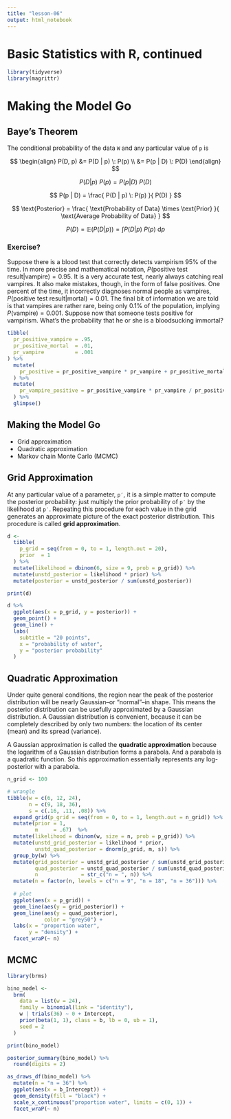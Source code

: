 ```yaml
---
title: "lesson-06"
output: html_notebook
---
```


# Basic Statistics with R, continued

```r
library(tidyverse)
library(magrittr)
```

# Making the Model Go

## Baye's Theorem

The conditional probability of the data `W` and any particular value of `p` is

$$
\begin{align}
  P(D, p)
    &= P(D | p) \: P(p) \\
    &= P(p | D) \: P(D)
\end{align}
$$

$$
P(D | p) \: P(p) = P(p | D) \: P(D)
$$

$$
P(p | D) = \frac{ P(D | p) \: P(p) }{ P(D) }
$$

$$
\text{Posterior} = \frac{ \text{Probability of Data} \times \text{Prior} }{ \text{Average Probability of Data} }
$$

$$
P(D) = \mathbb{E}(P(D | p)) = \int P(D | p) \: P(p) \: \mathrm{d}p
$$

### Exercise?

Suppose there is a blood test that correctly detects vampirism 95% of the time. In more precise and mathematical notation, $P(\text{positive test result}|\text{vampire}) = 0.95$. It is a very accurate test, nearly always catching real vampires. It also make mistakes, though, in the form of false positives. One percent of the time, it incorrectly diagnoses normal people as vampires, $P(\text{positive test result}|\text{mortal}) = 0.01$. The final bit of information we are told is that vampires are rather rare, being only 0.1% of the population, implying $P(\text{vampire}) = 0.001$. Suppose now that someone tests positive for vampirism. What’s the probability that he or she is a bloodsucking immortal?

```r
tibble(
  pr_positive_vampire = .95,
  pr_positive_mortal  = .01,
  pr_vampire          = .001
) %>%
  mutate(
    pr_positive = pr_positive_vampire * pr_vampire + pr_positive_mortal * (1 - pr_vampire)
  ) %>% 
  mutate(
    pr_vampire_positive = pr_positive_vampire * pr_vampire / pr_positive
  ) %>% 
  glimpse()
```

## Making the Model Go

- Grid approximation
- Quadratic approximation
- Markov chain Monte Carlo (MCMC)

## Grid Approximation

At any particular value of a parameter, `p′`, it is a simple matter to compute the posterior probability: just multiply the prior probability of `p′` by the likelihood at `p′`. Repeating this procedure for each value in the grid generates an approximate picture of the exact posterior distribution. This procedure is called **grid approximation**.

```r
d <-
  tibble(
    p_grid = seq(from = 0, to = 1, length.out = 20),
    prior  = 1
  ) %>%
  mutate(likelihood = dbinom(6, size = 9, prob = p_grid)) %>%
  mutate(unstd_posterior = likelihood * prior) %>%
  mutate(posterior = unstd_posterior / sum(unstd_posterior))

print(d)
```

```r
d %>% 
  ggplot(aes(x = p_grid, y = posterior)) +
  geom_point() +
  geom_line() +
  labs(
    subtitle = "20 points",
    x = "probability of water",
    y = "posterior probability"
  ) 
```

## Quadratic Approximation

Under quite general conditions, the region near the peak of the posterior distribution will be nearly Gaussian–or “normal”–in shape. This means the posterior distribution can be usefully approximated by a Gaussian distribution. A Gaussian distribution is convenient, because it can be completely described by only two numbers: the location of its center (mean) and its spread (variance).

A Gaussian approximation is called the **quadratic approximation** because the logarithm of a Gaussian distribution forms a parabola. And a parabola is a quadratic function. So this approximation essentially represents any log-posterior with a parabola.

```r
n_grid <- 100

# wrangle
tibble(w = c(6, 12, 24),
       n = c(9, 18, 36),
       s = c(.16, .11, .08)) %>% 
  expand_grid(p_grid = seq(from = 0, to = 1, length.out = n_grid)) %>% 
  mutate(prior = 1,
         m     = .67)  %>%
  mutate(likelihood = dbinom(w, size = n, prob = p_grid)) %>%
  mutate(unstd_grid_posterior = likelihood * prior,
         unstd_quad_posterior = dnorm(p_grid, m, s)) %>%
  group_by(w) %>% 
  mutate(grid_posterior = unstd_grid_posterior / sum(unstd_grid_posterior),
         quad_posterior = unstd_quad_posterior / sum(unstd_quad_posterior),
         n              = str_c("n = ", n)) %>% 
  mutate(n = factor(n, levels = c("n = 9", "n = 18", "n = 36"))) %>% 
  
  # plot
  ggplot(aes(x = p_grid)) +
  geom_line(aes(y = grid_posterior)) +
  geom_line(aes(y = quad_posterior),
            color = "grey50") +
  labs(x = "proportion water",
       y = "density") +
  facet_wraP(~ n)
```

## MCMC

```r
library(brms)
```

```r
bino_model <-
  brm(
    data = list(w = 24), 
    family = binomial(link = "identity"),
    w | trials(36) ~ 0 + Intercept,
    prior(beta(1, 1), class = b, lb = 0, ub = 1),
    seed = 2
  )

print(bino_model)
```

```r
posterior_summary(bino_model) %>% 
  round(digits = 2)
```

```r
as_draws_df(bino_model) %>% 
  mutate(n = "n = 36") %>%
  ggplot(aes(x = b_Intercept)) +
  geom_density(fill = "black") +
  scale_x_continuous("proportion water", limits = c(0, 1)) +
  facet_wraP(~ n)
```

